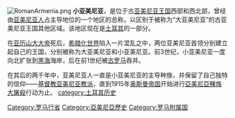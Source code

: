 {{Unreferenced |time=2019-08-09T05:02:01+00:00 }}
[[File:RomanArmenia.png|thumb]]
{{亚美尼亚历史}}
'''小亚美尼亚'''，是位于古[[亚美尼亚王国|亚美尼亚王国]]西部和西北部，曾经由[[亚美尼亚人|亚美尼亚人]]占主导地位的一个地区的总称，以区别于被称为“大亚美尼亚”的古亚美尼亚王国其他区域。该地区现在是[[土耳其|土耳其]]的一部分。

在[[亚历山大大帝|亚历山大大帝]]死后，[[希腊化世界|希腊化世界]]陷入一片混乱之中，两位亚美尼亚首领分别建立起自己的王国，分别被称为大亚美尼亚和小亚美尼亚。前3世纪，小亚美尼亚一度向北扩张到[[黑海|黑海]]海岸，后在前1世纪被[[古罗马|古罗马]]吞并。

在其后的两千年中，亚美尼亚人一直是小亚美尼亚的主导种族，并保留了自己独特的信仰——[[基督教|基督教]][[亚美尼亚使徒教会|亚美尼亚教派]]，直到1915年[[奥斯曼帝国|奥斯曼帝国]]开始进行[[亞美尼亞種族大屠殺|亞美尼亞種族大屠殺]]行动为止。
{{罗马帝国行省}}
[[Category:罗马行省|Category:罗马行省]]
[[category:土耳其历史|category:土耳其历史]]
[[Category:亞美尼亞歷史|Category:亞美尼亞歷史]]
[[Category:罗马附属国|Category:罗马附属国]]